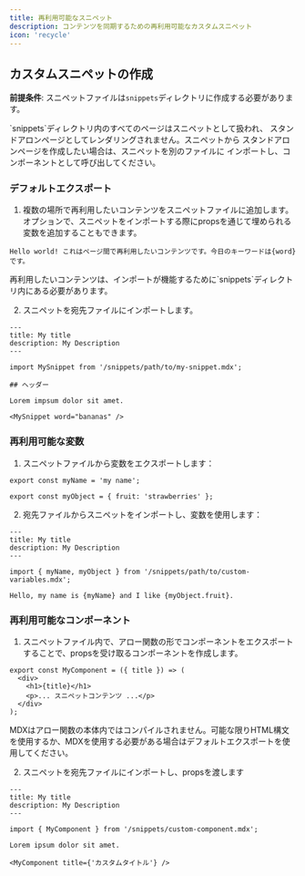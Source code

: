 ```yaml
---
title: 再利用可能なスニペット
description: コンテンツを同期するための再利用可能なカスタムスニペット
icon: 'recycle'
---
```



<SnippetIntro />

## カスタムスニペットの作成

**前提条件**: スニペットファイルは`snippets`ディレクトリに作成する必要があります。

<Note>
  `snippets`ディレクトリ内のすべてのページはスニペットとして扱われ、
  スタンドアロンページとしてレンダリングされません。スニペットから
  スタンドアロンページを作成したい場合は、スニペットを別のファイルに
  インポートし、コンポーネントとして呼び出してください。
</Note>

### デフォルトエクスポート

1. 複数の場所で再利用したいコンテンツをスニペットファイルに追加します。オプションで、スニペットをインポートする際にpropsを通じて埋められる変数を追加することもできます。

```mdx snippets/my-snippet.mdx
Hello world! これはページ間で再利用したいコンテンツです。今日のキーワードは{word}です。
```

<Warning>
  再利用したいコンテンツは、インポートが機能するために`snippets`ディレクトリ内にある必要があります。
</Warning>

2. スニペットを宛先ファイルにインポートします。

```mdx destination-file.mdx
---
title: My title
description: My Description
---

import MySnippet from '/snippets/path/to/my-snippet.mdx';

## ヘッダー

Lorem impsum dolor sit amet.

<MySnippet word="bananas" />
```

### 再利用可能な変数

1. スニペットファイルから変数をエクスポートします：

```mdx snippets/path/to/custom-variables.mdx
export const myName = 'my name';

export const myObject = { fruit: 'strawberries' };
```

2. 宛先ファイルからスニペットをインポートし、変数を使用します：

```mdx destination-file.mdx
---
title: My title
description: My Description
---

import { myName, myObject } from '/snippets/path/to/custom-variables.mdx';

Hello, my name is {myName} and I like {myObject.fruit}.
```

### 再利用可能なコンポーネント

1. スニペットファイル内で、アロー関数の形でコンポーネントをエクスポートすることで、propsを受け取るコンポーネントを作成します。

```mdx snippets/custom-component.mdx
export const MyComponent = ({ title }) => (
  <div>
    <h1>{title}</h1>
    <p>... スニペットコンテンツ ...</p>
  </div>
);
```

<Warning>
  MDXはアロー関数の本体内ではコンパイルされません。可能な限りHTML構文を使用するか、MDXを使用する必要がある場合はデフォルトエクスポートを使用してください。
</Warning>

2. スニペットを宛先ファイルにインポートし、propsを渡します

```mdx destination-file.mdx
---
title: My title
description: My Description
---

import { MyComponent } from '/snippets/custom-component.mdx';

Lorem ipsum dolor sit amet.

<MyComponent title={'カスタムタイトル'} />
```